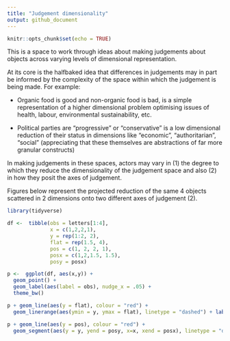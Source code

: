 ```yaml
---
title: "Judgement dimensionality"
output: github_document
---
```


```r
knitr::opts_chunk$set(echo = TRUE)
```

This is a space to work through ideas about making judgements about objects across varying levels of dimensional representation. 


At its core is the halfbaked idea that differences in judgements may in part be informed by the complexity of the space within which the judgement is being made. For example:

 - Organic food is good and non-organic food is bad, is a simple representation of a higher dimensional problem optimising issues of health, labour, environmental sustainability, etc.
 
 - Political parties are "progressive" or "conservative" is a low dimensional reduction of their status in dimensions like "economic", "authoritarian", "social" (appreciating that these themselves are abstractions of far more granular constructs)  
 
 In making judgements in these spaces, actors may vary in (1) the degree to which they reduce the dimensionality of the judgement space and also (2) in how they posit the axes of judgement. 
 
Figures below represent the projected reduction of the same 4 objects scattered in 2 dimensions onto two different axes of judgement (2).   
```r
library(tidyverse)

df <-  tibble(obs = letters[1:4], 
              x = c(1,2,2,1), 
              y = rep(1:2, 2), 
              flat = rep(1.5, 4),
              pos = c(1, 2, 2, 1), 
              posx = c(1,2,1.5, 1.5),
              posy = posx)

p <-  ggplot(df, aes(x,y)) + 
  geom_point() + 
  geom_label(aes(label = obs), nudge_x = .05) +
  theme_bw()

p + geom_line(aes(y = flat), colour = "red") + 
  geom_linerange(aes(ymin = y, ymax = flat), linetype = "dashed") + labs(caption = "In this axis, a and d, are equivalent, as are  b and c.")

p + geom_line(aes(y = pos), colour = "red") + 
  geom_segment(aes(y = y, yend = posy, x=x, xend = posx), linetype = "dashed") + labs(caption = "In this axis, d and c are equivalent.")
```

